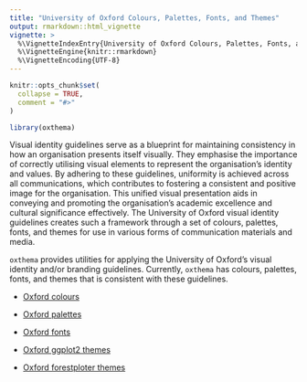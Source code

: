 ```yaml
---
title: "University of Oxford Colours, Palettes, Fonts, and Themes"
output: rmarkdown::html_vignette
vignette: >
  %\VignetteIndexEntry{University of Oxford Colours, Palettes, Fonts, and Themes}
  %\VignetteEngine{knitr::rmarkdown}
  %\VignetteEncoding{UTF-8}
---
```


```r
knitr::opts_chunk$set(
  collapse = TRUE,
  comment = "#>"
)
```

```r
library(oxthema)
```

Visual identity guidelines serve as a blueprint for maintaining consistency in how an organisation presents itself visually. They emphasise the importance of correctly utilising visual elements to represent the organisation's identity and values. By adhering to these guidelines, uniformity is achieved across all communications, which contributes to fostering a consistent and positive image for the organisation. This unified visual presentation aids in conveying and promoting the organisation's academic excellence and cultural significance effectively. The University of Oxford visual identity guidelines creates such a framework through a set of colours, palettes, fonts, and themes for use in various forms of communication materials and media.

`oxthema` provides utilities for applying the University of Oxford's visual identity and/or branding guidelines. Currently, `oxthema` has colours, palettes, fonts, and themes that is consistent with these guidelines.

* [Oxford colours](https://oxford-ihtm.io/oxthema/articles/oxford-colours.html)

* [Oxford palettes](https://oxford-ihtm.io/oxthema/articles/oxford-palettes.html)

* [Oxford fonts](https://oxford-ihtm.io/oxthema/articles/oxford-fonts.html)

* [Oxford ggplot2 themes](https://oxford-ihtm.io/oxthema/articles/oxford-ggplot2-themes.html)

* [Oxford forestploter themes](https://oxford-ihtm.io/oxthema/articles/oxford-forestploter-themes.html)

